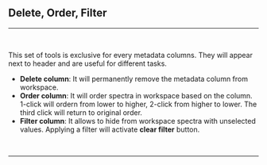 

## Delete, Order, Filter
<hr />
<br />

This set of tools is exclusive for every metadata columns. They will appear next to header and are useful for different tasks.

- **Delete column**: It will permanently remove the metadata column from workspace.
- **Order column**: It will order spectra in workspace based on the column. 1-click will ordern from lower to higher, 2-click from higher to lower. The third click will return to original order.
- **Filter column**: It allows to hide from workspace spectra with unselected values. Applying a filter will activate **clear filter** button.
<br />
<hr />
<br />
<SpectraTableFooterLinks imagePath={imagePath} />